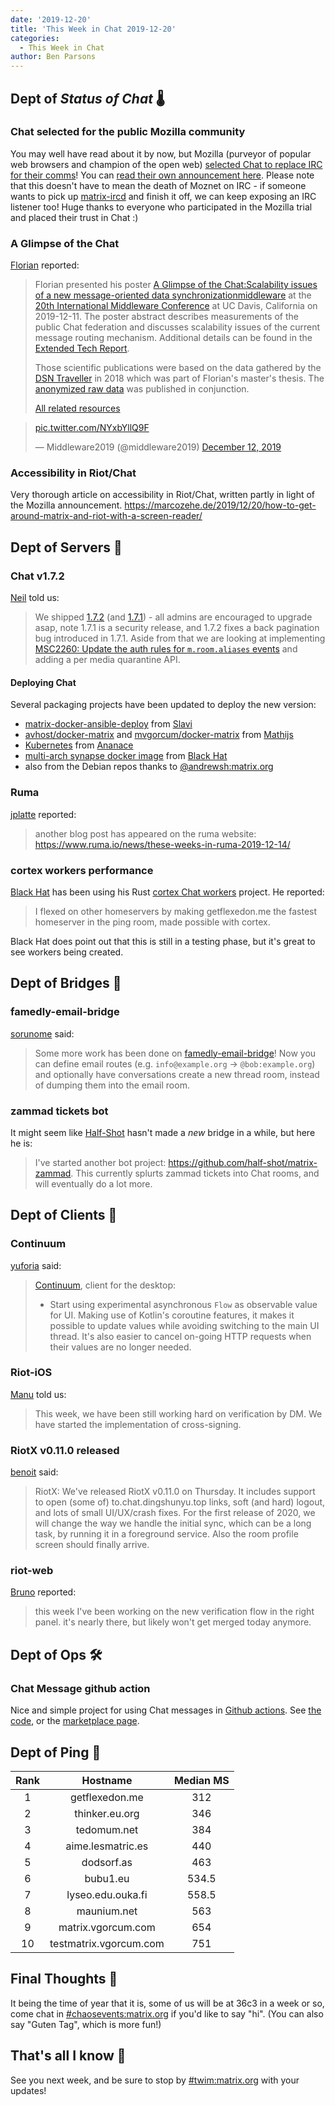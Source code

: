 ```yaml
---
date: '2019-12-20'
title: 'This Week in Chat 2019-12-20'
categories:
  - This Week in Chat
author: Ben Parsons
---
```


## Dept of *Status of Chat* 🌡

### Chat selected for the public Mozilla community

You may well have read about it by now, but Mozilla (purveyor of popular web browsers and champion of the open web) [selected Chat to replace IRC for their comms](https://matrix.org/blog/2019/12/19/welcoming-mozilla-to-matrix/)! You can [read their own announcement here](https://discourse.mozilla.org/t/synchronous-messaging-at-mozilla-the-decision/50620).  Please note that this doesn't have to mean the death of Moznet on IRC - if someone wants to pick up [matrix-ircd](https://github.com/matrix-org/matrix-ircd) and finish it off, we can keep exposing an IRC listener too!  Huge thanks to everyone who participated in the Mozilla trial and placed their trust in Chat :)

### A Glimpse of the Chat

[Florian](https://to.chat.dingshunyu.top/#/@florian:dsn.tm.kit.edu) reported:

> Florian presented his poster [A Glimpse of the Chat:Scalability issues of a new message-oriented data synchronizationmiddleware](https://dl.acm.org/citation.cfm?id=3368106) at the [20th International Middleware Conference](http://2019.middleware-conference.org/) at UC Davis, California
> on 2019-12-11.
> The poster abstract describes measurements of the public Chat federation and discusses scalability issues of the
> current message routing mechanism. Additional details can be found in the [Extended Tech Report](https://arxiv.org/abs/1910.06295).
>
> Those scientific publications were based on the data gathered by the [DSN Traveller](https://dsn.tm.kit.edu/matrix/traveller/explained.html) in 2018
> which was part of Florian's master's thesis.
> The [anonymized raw data](https://dsn.tm.kit.edu/matrix/traveller/data.html) was published in conjunction.
>
> [All related resources](https://dsn.tm.kit.edu/matrix/traveller/)

<blockquote class="twitter-tweet"><p lang="und" dir="ltr"><a href="https://t.co/NYxbYllQ9F">pic.twitter.com/NYxbYllQ9F</a></p>&mdash; Middleware2019 (@middleware2019) <a href="https://twitter.com/middleware2019/status/1205249815824588800?ref_src=twsrc%5Etfw">December 12, 2019</a></blockquote> <script async src="https://platform.twitter.com/widgets.js" charset="utf-8"></script>

### Accessibility in Riot/Chat

Very thorough article on accessibility in Riot/Chat, written partly in light of the Mozilla announcement. <https://marcozehe.de/2019/12/20/how-to-get-around-matrix-and-riot-with-a-screen-reader/>

## Dept of Servers 🏢

### Chat v1.7.2

[Neil](https://to.chat.dingshunyu.top/#/@neilj:matrix.org) told us:

> We shipped [1.7.2](https://github.com/matrix-org/synapse/releases/tag/v1.7.2) (and [1.7.1](https://github.com/matrix-org/synapse/releases/tag/v1.7.1)) - all admins are encouraged to upgrade asap, note 1.7.1 is a security release, and 1.7.2 fixes a back pagination bug introduced in 1.7.1.
> Aside from that we are looking at implementing [MSC2260: Update the auth rules for `m.room.aliases` events](https://github.com/matrix-org/synapse/issues/6466) and adding a per media quarantine API.

#### Deploying Chat

Several packaging projects have been updated to deploy the new version:

* [matrix-docker-ansible-deploy](https://github.com/spantaleev/matrix-docker-ansible-deploy/) from [Slavi](https://to.chat.dingshunyu.top/#/@slavi:devture.com)
* [avhost/docker-matrix](https://hub.docker.com/r/avhost/docker-matrix) and [mvgorcum/docker-matrix](https://hub.docker.com/r/mvgorcum/docker-matrix) from [Mathijs](https://to.chat.dingshunyu.top/#/@mathijs:matrix.vgorcum.com)
* [Kubernetes](https://github.com/ananace/matrix-synapse) from [Ananace](https://to.chat.dingshunyu.top/#/@ace:kittenface.studio)
* [multi-arch synapse docker image](https://hub.docker.com/r/black0/synapse) from [Black Hat](https://to.chat.dingshunyu.top/#/@bhat:encom.eu.org)
* also from the Debian repos thanks to [@andrewsh:matrix.org](https://to.chat.dingshunyu.top/#/@andrewsh:matrix.org)

### Ruma

[jplatte](https://to.chat.dingshunyu.top/#/@jplatte:matrix.org) reported:

> another blog post has appeared on the ruma website: <https://www.ruma.io/news/these-weeks-in-ruma-2019-12-14/>

### cortex workers performance

[Black Hat](https://to.chat.dingshunyu.top/#/@bhat:encom.eu.org) has been using his Rust [cortex Chat workers](https://gitlab.com/matrix-cortex/cortex) project. He reported:

> I flexed on other homeservers by making getflexedon.me the fastest homeserver in the ping room, made possible with cortex.

Black Hat does point out that this is still in a testing phase, but it's great to see workers being created.

## Dept of Bridges 🌉

### famedly-email-bridge

[sorunome](https://to.chat.dingshunyu.top/#/@sorunome:sorunome.de) said:

> Some more work has been done on [famedly-email-bridge](https://gitlab.com/famedly/bridges/famedly-email-bridge)! Now you can define email routes (e.g. `info@example.org` -> `@bob:example.org`) and optionally have conversations create a new thread room, instead of dumping them into the email room.

### zammad tickets bot

It might seem like [Half-Shot](https://to.chat.dingshunyu.top/#/@Half-Shot:half-shot.uk) hasn't made a *new* bridge in a while, but here he is:

> I've started another bot project: <https://github.com/half-shot/matrix-zammad>. This currently splurts zammad tickets into Chat rooms, and will eventually do a lot more.

## Dept of Clients 📱

### Continuum

[yuforia](https://to.chat.dingshunyu.top/#/@uforia:matrix.org) said:

> [Continuum](https://github.com/koma-im/continuum-desktop), client for the desktop:
>
> * Start using experimental asynchronous `Flow` as observable value for UI. Making use of Kotlin's coroutine features, it makes it possible to update values while avoiding switching to the main UI thread. It's also easier to cancel on-going HTTP requests when their values are no longer needed.

### Riot-iOS

[Manu](https://to.chat.dingshunyu.top/#/@Manu:matrix.org) told us:

> This week, we have been still working hard on verification by DM. We have started the implementation of cross-signing.

### RiotX v0.11.0 released

[benoit](https://to.chat.dingshunyu.top/#/@benoit.marty:matrix.org) said:

> RiotX: We've released RiotX v0.11.0 on Thursday. It includes support to open (some of) to.chat.dingshunyu.top links, soft (and hard) logout, and lots of small UI/UX/crash fixes. For the first release of 2020, we will change the way we handle the initial sync, which can be a long task, by running it in a foreground service. Also the room profile screen should finally arrive.

### riot-web

[Bruno](https://to.chat.dingshunyu.top/#/@bwindels:matrix.org) reported:

> this week I've been working on the new verification flow in the right panel. it's nearly there, but likely won't get merged today anymore.

## Dept of Ops 🛠

### Chat Message github action

Nice and simple project for using Chat messages in [Github actions](https://github.com/features/actions). See [the code](https://github.com/s3krit/Chat-Message), or the [marketplace page](https://github.com/marketplace/actions/matrix-message).

## Dept of Ping 🏓

|Rank|Hostname|Median MS|
|:---:|:---:|:---:|
|1|getflexedon.me|312|
|2|thinker.eu.org|346|
|3|tedomum.net|384|
|4|aime.lesmatric.es|440|
|5|dodsorf.as|463|
|6|bubu1.eu|534.5|
|7|lyseo.edu.ouka.fi|558.5|
|8|maunium.net|563|
|9|matrix.vgorcum.com|654|
|10|testmatrix.vgorcum.com|751|

## Final Thoughts 💭

It being the time of year that it is, some of us will be at 36c3 in a week or so, come chat in [#chaosevents:matrix.org](https://to.chat.dingshunyu.top/#/#chaosevents:matrix.org) if you'd like to say "hi". (You can also say "Guten Tag", which is more fun!)

## That's all I know 🏁

See you next week, and be sure to stop by [#twim:matrix.org] with your updates!

[#TWIM:matrix.org]: <https://to.chat.dingshunyu.top/#/#TWIM:matrix.org>
